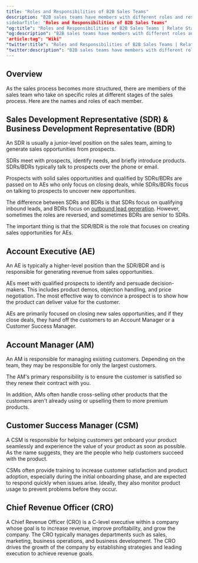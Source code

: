 ```yaml
---
title: "Roles and Responsibilities of B2B Sales Teams"
description: "B2B sales teams have members with different roles and responsibilities.”
sidebarTitle: "Roles and Responsibilities of B2B Sales Teams"
"og:title": "Roles and Responsibilities of B2B Sales Teams | Relate Startup Wiki"
"og:description": "B2B sales teams have members with different roles and responsibilities.”
"article:tag": "Wiki"
"twitter:title": "Roles and Responsibilities of B2B Sales Teams | Relate Startup Wiki"
"twitter:description": "B2B sales teams have members with different roles and responsibilities.”
---
```


## Overview

As the sales process becomes more structured, there are members of the sales team who take on specific roles at different stages of the sales process. Here are the names and roles of each member. 

## Sales Development Representative (SDR) & Business Development Representative (BDR)

An SDR is usually a junior-level position on the sales team, aiming to generate sales opportunities from prospects. 

SDRs meet with prospects, identify needs, and briefly introduce products. SDRs/BDRs typically talk to prospects over the phone or email. 

Prospects with solid sales opportunities and qualified by SDRs/BDRs are passed on to AEs who only focus on closing deals, while SDRs/BDRs focus on talking to prospects to uncover new opportunities. 

The difference between SDRs and BDRs is that SDRs focus on qualifying inbound leads, and BDRs focus on [outbound lead generation](https://www.relate.so/blog/3-steps-to-successful-prospecting/). However, sometimes the roles are reversed, and sometimes BDRs are senior to SDRs. 

The important thing is that the SDR/BDR is the role that focuses on creating sales opportunities for AEs.

## Account Executive (AE)

An AE is typically a higher-level position than the SDR/BDR and is responsible for generating revenue from sales opportunities. 

AEs meet with qualified prospects to identify and persuade decision-makers. This includes product demos, objection handling, and price negotiation. The most effective way to convince a prospect is to show how the product can deliver value for the customer. 

AEs are primarily focused on closing new sales opportunities, and if they close deals, they hand off the customers to an Account Manager or a Customer Success Manager.

## Account Manager (AM)

An AM is responsible for managing existing customers. Depending on the team, they may be responsible for only the largest customers. 

The AM's primary responsibility is to ensure the customer is satisfied so they renew their contract with you. 

In addition, AMs often handle cross-selling other products that the customers aren't already using or upselling them to more premium products. 

## Customer Success Manager (CSM)

A CSM is responsible for helping customers get onboard your product seamlessly and experience the value of your product as soon as possible. As the name suggests, they are the people who help customers succeed with the product. 

CSMs often provide training to increase customer satisfaction and product adoption, especially during the initial onboarding phase, and are expected to respond quickly when issues arise. Ideally, they also monitor product usage to prevent problems before they occur. 

## Chief Revenue Officer (CRO)

A Chief Revenue Officer (CRO) is a C-level executive within a company whose goal is to increase revenue, improve profitability, and grow the company. The CRO typically manages departments such as sales, marketing, business operations, and business development. The CRO drives the growth of the company by establishing strategies and leading execution to achieve revenue goals.